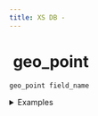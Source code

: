 ```yaml
---
title: XS DB -
---
```


# <img src="../assets/docuBadge (11).png" alt="" data-size="line" /> geo\_point <a href="#xs-geo_point" id="xs-geo_point"></a>

`geo_point field_name`

<details>

<summary>Examples</summary>

```javascript
geo_point location     // A geo point field for single locations
geo_point store       // A geo point field for store location
geo_point checkpoint  // A geo point field for route checkpoints
```

</details>

